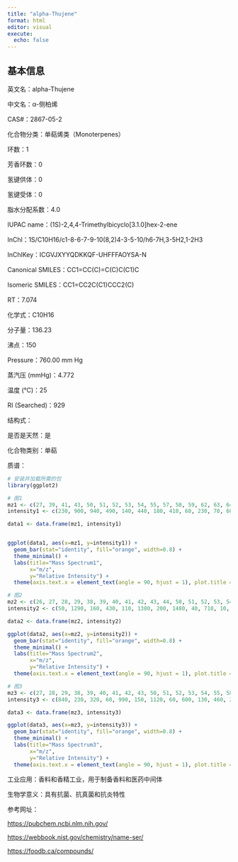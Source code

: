 ```yaml
---
title: "alpha-Thujene"
format: html
editor: visual
execute: 
  echo: false
---
```


## 基本信息

英文名：alpha-Thujene

中文名：α-侧柏烯

CAS#：2867-05-2

化合物分类：单萜烯类（Monoterpenes）

环数：1

芳香环数：0

氢键供体：0

氢键受体：0

脂水分配系数：4.0

IUPAC name：(1S)-2,4,4-Trimethylbicyclo\[3.1.0\]hex-2-ene

InChl：1S/C10H16/c1-8-6-7-9-10(8,2)4-3-5-10/h6-7H,3-5H2,1-2H3

InChlKey：ICGVJXYYQDKKQF-UHFFFAOYSA-N

Canonical SMILES：CC1=CC(C)=C(C)C(C1)C

Isomeric SMILES：CC1=CC2C(C1)CCC2(C)

RT：7.074

化学式：C10H16

分子量：136.23

沸点：150

Pressure：760.00 mm Hg

蒸汽压 (mmHg)：4.772

温度 (℃)：25

RI (Searched)：929

结构式：

是否是天然：是

化合物类别：单萜

质谱：

```r
# 安装并加载所需的包
library(ggplot2)

# 图1
mz1 <- c(27, 39, 41, 43, 50, 51, 52, 53, 54, 55, 57, 58, 59, 62, 63, 64, 65, 66, 67, 68, 74, 75, 77, 78, 79, 80, 81, 89, 90, 91, 92, 93, 94, 103, 104, 105, 106, 107, 108, 114, 115, 116, 117, 119, 120, 121, 122, 136, 137)
intensity1 <- c(230, 900, 940, 490, 140, 440, 180, 410, 60, 230, 70, 60, 40, 40, 210, 90, 720, 140, 270, 60, 30, 50, 4230, 650, 1240, 300, 90, 50, 20, 5230, 3110, 9999, 840, 150, 30, 490, 180, 150, 30, 10, 110, 50, 100, 340, 60, 440, 50, 1060, 70)

data1 <- data.frame(mz1, intensity1)


ggplot(data1, aes(x=mz1, y=intensity1)) +
  geom_bar(stat="identity", fill="orange", width=0.8) + 
  theme_minimal() + 
  labs(title="Mass Spectrum1",
       x="m/z",
       y="Relative Intensity") + 
  theme(axis.text.x = element_text(angle = 90, hjust = 1), plot.title = element_text(hjust = 0.5))  

# 图2
mz2 <- c(26, 27, 28, 29, 38, 39, 40, 41, 42, 43, 44, 50, 51, 52, 53, 54, 55, 57, 58, 62, 63, 64, 65, 66, 67, 68, 69, 73, 75, 76, 77, 78, 79, 80, 81, 87, 89, 91, 92, 93, 94, 95, 103, 104, 105, 106, 107, 115, 117, 119, 121, 122, 130, 136, 137)
intensity2 <- c(50, 1290, 160, 430, 110, 1380, 200, 1480, 40, 710, 10, 140, 580, 230, 570, 20, 240, 10, 110, 50, 170, 70, 560, 50, 170, 60, 20, 10, 50, 20, 4610, 540, 1060, 250, 100, 20, 180, 4280, 4030, 9999, 790, 30, 40, 40, 410, 100, 110, 30, 40, 140, 330, 20, 30, 760, 70)

data2 <- data.frame(mz2, intensity2)

ggplot(data2, aes(x=mz2, y=intensity2)) +
  geom_bar(stat="identity", fill="orange", width=0.8) + 
  theme_minimal() + 
  labs(title="Mass Spectrum2",
       x="m/z",
       y="Relative Intensity") + 
  theme(axis.text.x = element_text(angle = 90, hjust = 1), plot.title = element_text(hjust = 0.5))  

# 图3
mz3 <- c(27, 28, 29, 38, 39, 40, 41, 42, 43, 50, 51, 52, 53, 54, 55, 58, 63, 64, 65, 66, 67, 68, 77, 78, 79, 80, 81, 89, 90, 91, 92, 93, 94, 103, 105, 106, 107, 115, 119, 121, 136, 137)
intensity3 <- c(840, 230, 320, 60, 990, 150, 1120, 60, 600, 130, 460, 200, 540, 50, 240, 50, 170, 70, 490, 100, 210, 70, 3420, 520, 990, 300, 110, 210, 130, 3490, 3080, 9999, 860, 120, 430, 110, 170, 60, 110, 400, 820, 90)

data3 <- data.frame(mz3, intensity3)

ggplot(data3, aes(x=mz3, y=intensity3)) +
  geom_bar(stat="identity", fill="orange", width=0.8) + 
  theme_minimal() + 
  labs(title="Mass Spectrum3",
       x="m/z",
       y="Relative Intensity") + 
  theme(axis.text.x = element_text(angle = 90, hjust = 1), plot.title = element_text(hjust = 0.5))  

```

工业应用：香料和香精工业，用于制备香料和医药中间体

生物学意义：具有抗菌、抗真菌和抗炎特性

参考网址：

<https://pubchem.ncbi.nlm.nih.gov/>

<https://webbook.nist.gov/chemistry/name-ser/>

<https://foodb.ca/compounds/>
